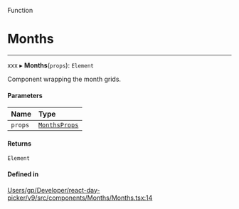 <SectionTitle>Function</SectionTitle>

# Months

---

xxx
▸ **Months**(`props`): `Element`

Component wrapping the month grids.

#### Parameters

| Name | Type |
| :------ | :------ |
| `props` | [`MonthsProps`](/api/types/MonthsProps.md) |

#### Returns

`Element`

#### Defined in

[Users/gp/Developer/react-day-picker/v9/src/components/Months/Months.tsx:14](https://github.com/gpbl/react-day-picker/blob/4d332a01b/src/components/Months/Months.tsx#L14)
